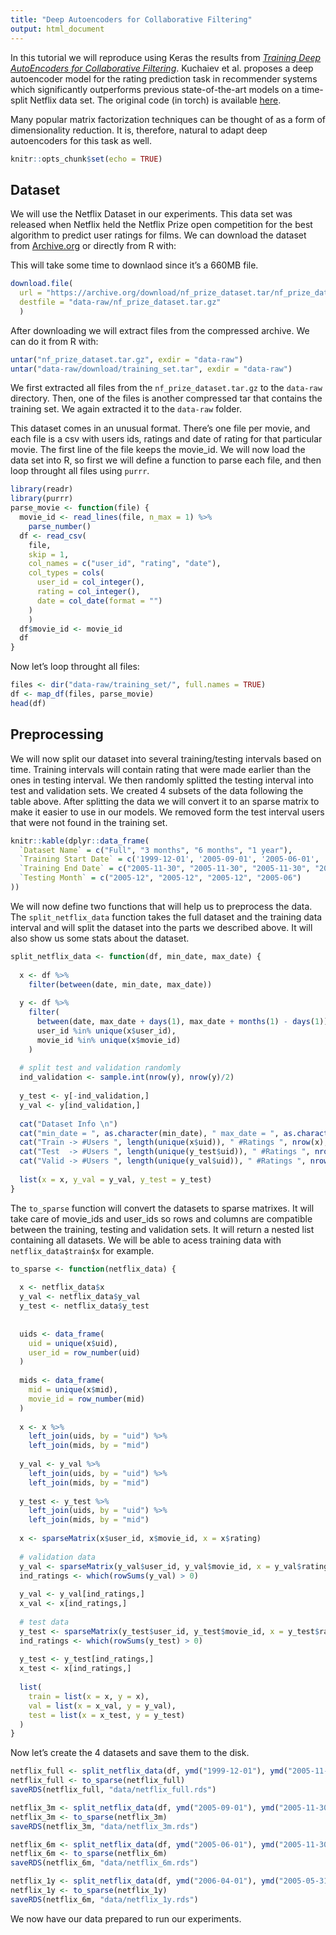 ```yaml
---
title: "Deep Autoencoders for Collaborative Filtering"
output: html_document
---
```


In this tutorial we will reproduce using Keras the results from [*Training Deep AutoEncoders for Collaborative Filtering*](https://arxiv.org/abs/1708.01715). Kuchaiev et al. proposes a deep autoencoder model
for the rating prediction task in recommender systems which significantly outperforms previous 
state-of-the-art models on a time-split Netflix data set. The original code (in torch) is available [here](https://github.com/NVIDIA/DeepRecommender).

Many popular matrix factorization techniques can be thought of as a form of dimensionality reduction. It is, therefore, natural to adapt deep autoencoders for this task as well.

```r
knitr::opts_chunk$set(echo = TRUE)
```

## Dataset

We will use the Netflix Dataset in our experiments. This data set was released when Netflix held the
Netflix Prize open competition for the best algorithm to predict user ratings for films. We can download the dataset from [Archive.org](https://archive.org/download/nf_prize_dataset.tar) or directly from R with: 

This will take some time to downlaod since it's a 660MB file.

```r
download.file(
  url = "https://archive.org/download/nf_prize_dataset.tar/nf_prize_dataset.tar.gz", 
  destfile = "data-raw/nf_prize_dataset.tar.gz"
  )
```

After downloading we will extract files from the compressed archive. We can do it from R with:

```r
untar("nf_prize_dataset.tar.gz", exdir = "data-raw")
untar("data-raw/download/training_set.tar", exdir = "data-raw")
```

We first extracted all files from the `nf_prize_dataset.tar.gz` to the `data-raw` directory. Then, one of the files is another compressed tar that contains the training set. We again extracted it to the `data-raw` folder.

This dataset comes in an unusual format. There's one file per movie, and each file is a csv with users ids, ratings and date of rating for that particular movie. The first line of the file keeps the movie_id. We will now load the data set into R, so first we will define a function to parse each file, and then loop throught all files using `purrr`.

```r
library(readr)
library(purrr)
parse_movie <- function(file) {
  movie_id <- read_lines(file, n_max = 1) %>% 
    parse_number()
  df <- read_csv(
    file, 
    skip = 1, 
    col_names = c("user_id", "rating", "date"), 
    col_types = cols(
      user_id = col_integer(),
      rating = col_integer(),
      date = col_date(format = "")
    )
    )
  df$movie_id <- movie_id
  df
}
```

Now let's loop throught all files:

```r
files <- dir("data-raw/training_set/", full.names = TRUE)
df <- map_df(files, parse_movie)
head(df)
```

## Preprocessing

We will now split our dataset into several training/testing intervals based on time. Training intervals will contain rating that were made earlier than the ones in testing interval. We then randomly splitted the testing interval into test and validation sets. We created 4 subsets of the data following the table above. After splitting the data we will convert it to an sparse matrix to make it easier to use in our models. We removed form the test interval users that were not found in the training set.

```r
knitr::kable(dplyr::data_frame(
  `Dataset Name` = c("Full", "3 months", "6 months", "1 year"),
  `Training Start Date` = c('1999-12-01', '2005-09-01', '2005-06-01', '2006-04-01'),
  `Training End Date` = c("2005-11-30", "2005-11-30", "2005-11-30", "2005-05-31"),
  `Testing Month` = c("2005-12", "2005-12", "2005-12", "2005-06")
))
```

We will now define two functions that will help us to preprocess the data. The `split_netflix_data` function takes the full dataset and the training data interval and will split the dataset into the parts we described above. It will also show us some stats about the dataset.

```r
split_netflix_data <- function(df, min_date, max_date) {
  
  x <- df %>%
    filter(between(date, min_date, max_date))
  
  y <- df %>%
    filter(
      between(date, max_date + days(1), max_date + months(1) - days(1)),
      user_id %in% unique(x$user_id), 
      movie_id %in% unique(x$movie_id)
    )
  
  # split test and validation randomly
  ind_validation <- sample.int(nrow(y), nrow(y)/2)
  
  y_test <- y[-ind_validation,]
  y_val <- y[ind_validation,]
  
  cat("Dataset Info \n")
  cat("min_date = ", as.character(min_date), " max_date = ", as.character(max_date), "\n")
  cat("Train -> #Users ", length(unique(x$uid)), " #Ratings ", nrow(x), "\n")
  cat("Test  -> #Users ", length(unique(y_test$uid)), " #Ratings ", nrow(y_test), "\n")
  cat("Valid -> #Users ", length(unique(y_val$uid)), " #Ratings ", nrow(y_val), "\n")
  
  list(x = x, y_val = y_val, y_test = y_test)
} 
```

The `to_sparse` function will convert the datasets to sparse matrixes. It will take care of movie_ids and user_ids so rows and columns are compatible between the training, testing and validation sets. It will return a nested list containing all datasets. We will be able to acess training data with `netflix_data$train$x` for example.

```r
to_sparse <- function(netflix_data) {
  
  x <- netflix_data$x
  y_val <- netflix_data$y_val
  y_test <- netflix_data$y_test
  
  
  uids <- data_frame(
    uid = unique(x$uid),
    user_id = row_number(uid)
  )
  
  mids <- data_frame(
    mid = unique(x$mid),
    movie_id = row_number(mid)
  )
  
  x <- x %>%
    left_join(uids, by = "uid") %>%
    left_join(mids, by = "mid")
  
  y_val <- y_val %>%
    left_join(uids, by = "uid") %>%
    left_join(mids, by = "mid")
  
  y_test <- y_test %>%
    left_join(uids, by = "uid") %>%
    left_join(mids, by = "mid")
  
  x <- sparseMatrix(x$user_id, x$movie_id, x = x$rating)
  
  # validation data
  y_val <- sparseMatrix(y_val$user_id, y_val$movie_id, x = y_val$rating)
  ind_ratings <- which(rowSums(y_val) > 0)
  
  y_val <- y_val[ind_ratings,]
  x_val <- x[ind_ratings,]
  
  # test data
  y_test <- sparseMatrix(y_test$user_id, y_test$movie_id, x = y_test$rating)
  ind_ratings <- which(rowSums(y_test) > 0)
  
  y_test <- y_test[ind_ratings,]
  x_test <- x[ind_ratings,]
  
  list(
    train = list(x = x, y = x),
    val = list(x = x_val, y = y_val),
    test = list(x = x_test, y = y_test)
  )
}
```

Now let's create the 4 datasets and save them to the disk.

```r
netflix_full <- split_netflix_data(df, ymd("1999-12-01"), ymd("2005-11-30"))
netflix_full <- to_sparse(netflix_full)
saveRDS(netflix_full, "data/netflix_full.rds")

netflix_3m <- split_netflix_data(df, ymd("2005-09-01"), ymd("2005-11-30"))
netflix_3m <- to_sparse(netflix_3m)
saveRDS(netflix_3m, "data/netflix_3m.rds")

netflix_6m <- split_netflix_data(df, ymd("2005-06-01"), ymd("2005-11-30"))
netflix_6m <- to_sparse(netflix_6m)
saveRDS(netflix_6m, "data/netflix_6m.rds")

netflix_1y <- split_netflix_data(df, ymd("2006-04-01"), ymd("2005-05-31"))
netflix_1y <- to_sparse(netflix_1y)
saveRDS(netflix_6m, "data/netflix_1y.rds")
```

We now have our data prepared to run our experiments.





